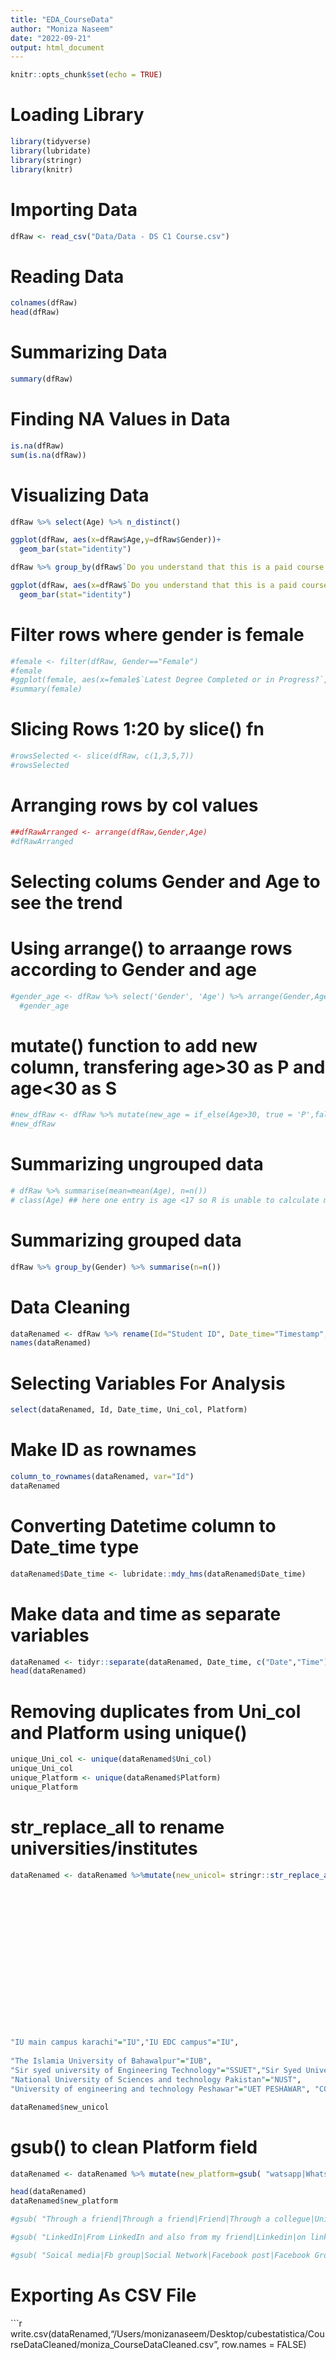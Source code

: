 ```yaml
---
title: "EDA_CourseData"
author: "Moniza Naseem"
date: "2022-09-21"
output: html_document
---
```


```r
knitr::opts_chunk$set(echo = TRUE)
```

# Loading Library
```r
library(tidyverse)
library(lubridate)
library(stringr)
library(knitr)

```

# Importing Data
```r
dfRaw <- read_csv("Data/Data - DS C1 Course.csv")
```

# Reading Data
```r
colnames(dfRaw)
head(dfRaw)
```

# Summarizing Data
```r
summary(dfRaw)
```

# Finding NA Values in Data
```r
is.na(dfRaw)
sum(is.na(dfRaw))
```


# Visualizing Data
```r
dfRaw %>% select(Age) %>% n_distinct()

```
```r
ggplot(dfRaw, aes(x=dfRaw$Age,y=dfRaw$Gender))+
  geom_bar(stat="identity")
```
```r
dfRaw %>% group_by(dfRaw$`Do you understand that this is a paid course ?...3`) %>% count()

```

```r
ggplot(dfRaw, aes(x=dfRaw$`Do you understand that this is a paid course ?...3`,y=dfRaw$Gender))+
  geom_bar(stat="identity")
```

# Filter rows where gender is female
```r
#female <- filter(dfRaw, Gender=="Female")
#female
#ggplot(female, aes(x=female$`Latest Degree Completed or in Progress?`, y=female$Age))+geom_bar(stat="identity")
#summary(female) 

```

# Slicing Rows 1:20 by slice() fn

```r
#rowsSelected <- slice(dfRaw, c(1,3,5,7))
#rowsSelected
```

# Arranging rows by col values

```r
##dfRawArranged <- arrange(dfRaw,Gender,Age)
#dfRawArranged
```

# Selecting colums Gender and Age to see the trend
# Using arrange() to arraange rows according to Gender and age
```r

#gender_age <- dfRaw %>% select('Gender', 'Age') %>% arrange(Gender,Age)  
  #gender_age
```
# mutate() function to add new column, transfering age>30 as P and age<30 as S

```r
#new_dfRaw <- dfRaw %>% mutate(new_age = if_else(Age>30, true = 'P',false = 'S'))
#new_dfRaw
```
# Summarizing ungrouped data
```r
# dfRaw %>% summarise(mean=mean(Age), n=n())
# class(Age) ## here one entry is age <17 so R is unable to calculate mean.

```
# Summarizing grouped data
```r
dfRaw %>% group_by(Gender) %>% summarise(n=n())
```
# Data Cleaning

```r
dataRenamed <- dfRaw %>% rename(Id="Student ID", Date_time="Timestamp", Uni_col="Name of University or College currently or previously attended?", Platform="How and where did you hear about this course?")
names(dataRenamed)
```
# Selecting Variables For Analysis
```r
select(dataRenamed, Id, Date_time, Uni_col, Platform)

```
# Make ID as rownames

```r
column_to_rownames(dataRenamed, var="Id")
dataRenamed
```
# Converting Datetime column to Date_time type

```r
dataRenamed$Date_time <- lubridate::mdy_hms(dataRenamed$Date_time)

```

# Make data and time as separate variables

```r
dataRenamed <- tidyr::separate(dataRenamed, Date_time, c("Date","Time"), sep = " ")
head(dataRenamed)
```

# Removing duplicates from Uni_col and Platform using unique()

```r
unique_Uni_col <- unique(dataRenamed$Uni_col)
unique_Uni_col
unique_Platform <- unique(dataRenamed$Platform)
unique_Platform
```

# str_replace_all to rename universities/institutes


```r

dataRenamed <- dataRenamed %>%mutate(new_unicol= stringr::str_replace_all(string=Uni_col, c( "Quaid e Azam University Islamabad"="QU","Quaid e Azam University" ="QU", "Quaid I azam university"="QU","Quaid-I-Azam University, Islamabad"="QU","Quaid-i-Azam University Islamabad"="QU", "Quaid e Azzam university Islamabad"="QU","Quaid e Azam University.Islamabad"="QU","Quaid-e-Azam University Islamabad"="QU","Quaid e Azam university Islamabad"="QU","Quaid e Azam University.Islamabad"="QU",
                                                                                                    "Institute of Business Administration"="IBA","Institute Of Business Administration, Karachi"="IBA","INSTITUTE OF BUISNESS ADMINISTRATION KARACHI"="IBA","Institute of business administration karachi"="IBA","Iba Karachi"="IBA" ,"IBA, Karachi"="IBA", "INSTITUTE OF BUSINESS ADMINISTRATION KARACHI"="IBA","Institute of business administration"="IBA","IBA (IBA)"="IBA","institute of business administration"="IBA", "IBA Karachi"="IBA","Institute of Business Adminstration"="IBA","Institute of Business Administration (IBA)"="IBA","IBA - Institute of Business Administration Karachi"="IBA","IBA, KARACHI"="IBA","Institute of Business Administration karachi"="IBA","Institute Of Business Administration"="IBA","Institute of Business Administration karachi"="IBA",
                                                                                                    "Institute of Management Sciences Peshawar"="IMSP" ,"IMSP (IMScieces)"="IMSP", 
                                                                                                  "NED University of Engineering & Technology"="NED",
                                                                                                    "Ned university"="NED","NED University of Engineering and Technology Karachi"="NED","NED-UET Karachi"="NED","NED university of engineering and technology"="NED" , "NED University of Engineering and Technology"="NED","NED University"="NED","Ned University Of Engineering And Technology"="NED","Ned University"="NED",
                                                                                                    "Sindh Madrresatul Islam University"="SMIU","Sindh Madarsatul Islam University"="SMIU","Sindh Madressatul Islam University"="SMIU","Sindh madressatul Islam university"="SMIU", "Student of Sindh madressatul Islam University"="SMIU",
                                                                                                    "Sindh Muslim Government Science College"="SMGSC",
                                                                                                    "bahria University Islamabad"="BU" , "Bahria University Karachi campus"="BU","Bahria university Islamabad"="BU",
                                                                                                    "COMSATS University, Islamabad"="CU",
                                                                                                  "Univeristy of agriculture"= "UA",
                                                                                                  "Foundation public school - bahria university for short course after"="FPS",
                                                                                                  "Lahore University of Management Sciences"="LUMS", "Lahore University of Management Sciences"="LUMS",
                                                                                                  "Iqra University"="IU",
                                                                                                  "Aga Khan Higher Secondary"="AGHS", 
                                                                                                  "University Of Karachi"="KU","University of Karachi"="KU","Karachi University"="KU","University of karachi"="KU",
                                                                                                  "Szabist karachi"="SZABIST",
                                                                                                  "Goverment degree science college malir"="GDSCM",
                                                                                                  "Baqai medical University"="BMU", "Iqra university"="IU", "Iqra Unversity"="IU","IQRA UNIVERSITY"="IU", "iqra university"="IU",
"IU main campus karachi"="IU","IU EDC campus"="IU",
                                                                                                  "Institute of Business Management"="IBM","Institute of business management"="IBM",
"The Islamia University of Bahawalpur"="IUB",
"Sir syed university of Engineering Technology"="SSUET","Sir Syed University of Engineering & Technology"="SSUET","Sir Syed University Of Engineering and Technology"="SSUET","Sir syed university of engineering and technology"="SSUET","SSUET Of Engineering And Technology"="SSUET","Sir syed University of engineering and technology"="SSUET","Sirsyed university of engineering and technology"="SSUET","Sir Syed University Of Engineering & Technology"="SSUET","Sir Syed University of Engineering and Technology"="SSUET","Sir Syed university of engineering and technology"="SSUET","Sur Syed University of Engineering and Technology"="SSUET","Sir Syed university of engineering and technology"="SSUET","Sir Syed University of Engineering and Technology"="SSUET","Sir Syed University"="SSUET","Adamjee Government Science College"="ADAMJEE", "Memon Industrial and Technical Institute"="MEMON INSTITUTE",
"National University of Sciences and technology Pakistan"="NUST",
"University of engineering and technology Peshawar"="UET PESHAWAR", "COMSATS University Islamabad (Abbottabad campus)"="COMSAT", "Szabist Islamabad"="SZABIST")))

dataRenamed$new_unicol
```

# gsub() to clean Platform field

```r
dataRenamed <- dataRenamed %>% mutate(new_platform=gsub( "watsapp|WhatsApp group|Whatsapp group|Group|Whatsapp link|WhatsApp Watsapp|Job group on What's app|Through a Watsapp|From Watsapp|I heard about this course through a whatsapp group|People of IBA and Lums|Through a Watsapp","Watsapp",gsub( "Through a friend|Through a friend|Friend|Through a collegue|University friends|Friends|From a friend|My friend tell me about this course|From friend|From a Friend|A friend|An hour ago from a friend|Friend suggest|From my friend|By friend|My friend send me this advertisec|My friend sent me the details of this course on WhatsApp|One of my friend recommended me to do this course together with them.|Faizan|Uzair Aslam|By a friend","Friends",gsub( "LinkedIn|From LinkedIn and also from my friend|Linkedin|on linkedin page|Linkdin|through a friend on LinkedIn","LinkedIn",gsub( "Soical media|Fb group|Social Network|Facebook post|Facebook Group|Social Facebook|Facebook group: People of IBA and LUMS|IBA and LUMS Facebook page|Facebook group of IBA|Facebook group|Social Media|facebook|On Facebook|Face Book|FB|Facebook page|The group of iba and lums|On Facebook group|Facebook|There is Facebook of IBA and LUMS students where I get to know about this course|IBA Watsapp Facebook|I heard it on Facebook|Peopel of LUMS and IBA group|A group called \"People of IBA and LUMS\"", "Facebook",dataRenamed$Platform, ignore.case = TRUE)))))

head(dataRenamed)
dataRenamed$new_platform

```


```r
#gsub( "Through a friend|Through a friend|Friend|Through a collegue|University friends|Friends|From a friend|My friend tell me about this course|From friend|From a Friend|A friend|An hour ago from a friend|Friend suggest|From my friend|By friend|My friend send me this advertisec|My friend sent me the details of this course on WhatsApp","Friends",dataRenamed$Platform,ignore.case = TRUE)
```


```r
#gsub( "LinkedIn|From LinkedIn and also from my friend|Linkedin|on linkedin page|Linkdin|through a friend on LinkedIn","LinkedIn",dataRenamed$Platform,ignore.case = TRUE)
```


```r
#gsub( "Soical media|Fb group|Social Network|Facebook post|Facebook Group|Social Facebook|Facebook group: People of IBA and LUMS|IBA and LUMS Facebook page|Facebook group of IBA|Facebook group|Social Media|facebook|On Facebook|Face Book|FB|Facebook page|The group of iba and lums|On Facebook group|Facebook|There is Facebook of IBA and LUMS students where I get to know about this course", "Facebook", dataRenamed$Platform,ignore.case = TRUE)
```

# Exporting As CSV File
```r

write.csv(dataRenamed,"/Users/monizanaseem/Desktop/cubestatistica/CourseDataCleaned/moniza_CourseDataCleaned.csv", row.names = FALSE)
